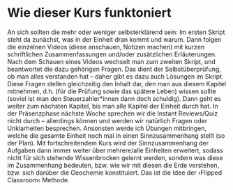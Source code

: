 # Wie dieser Kurs funktoniert {.unnumbered}

An sich sollten die mehr oder weniger selbsterklärend sein: Im ersten Skript steht da zunächst, was in der Einheit dran kommt und warum. Dann folgen die einzelnen Videos (diese anschauen, Notizen machen) mit kurzen schriftlichen Zusammenfassungen und/oder zusätzlichen Erläuterungen. Nach dem Schauen eines Videos wechselt man zum zweiten Skript, und beantwortet die dazu gehörigen Fragen. Das dient der Selbstüberprüfung, ob man alles verstanden hat – daher gibt es dazu auch Lösungen im Skript. Diese Fragen stellen gleichzeitig den Inhalt dar, den man aus diesem Kapitel mitnehmen, d.h. (für die Prüfung sowie das spätere Leben) wissen sollte (soviel ist man den Steuerzahler*innen dann doch schuldig). Dann geht es weiter zum nächsten Kapitel, bis man alle Kapitel der Einheit durch hat.
In der Präsenzphase nächste Woche sprechen wir die Instant Reviews/Quiz nicht durch – allerdings können und werden wir natürlich Fragen oder Unklarheiten besprechen. Ansonsten werde ich Übungen mitbringen, welche die gesamte Einheit noch mal in einen Sinnzusammenhang stellt (so der Plan). Mit fortschreitendem Kurs wird der Sinnzusammenhang der Aufgaben dann immer weiter über mehrere/alle Einheiten erweitert, sodass nicht für sich stehende Wissenbrocken gelernt werden, sondern was diese im Zusammenhang bedeuten, bzw. wie wir mit diesen die Erde verstehen, bzw. sich darüber die Geochemie konstituiert. Das ist die Idee der ›Flipped Classroom‹ Methode.
